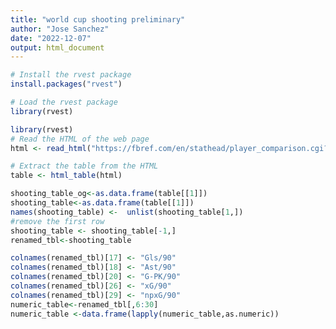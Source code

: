 ---
title: "world cup shooting preliminary"
author: "Jose Sanchez"
date: "2022-12-07"
output: html_document
---

```{r}
# Install the rvest package
install.packages("rvest")

# Load the rvest package
library(rvest)

```

```{r}
library(rvest)
# Read the HTML of the web page
html <- read_html("https://fbref.com/en/stathead/player_comparison.cgi?request=1&sum=0&comp_type=spec&dom_lg=1&spec_comps=1&player_id1=42fd9c7f&p1yrfrom=2022&player_id2=129af0db&p2yrfrom=2022&player_id3=16ceb862&p3yrfrom=2022&player_id4=1971591f&p4yrfrom=2022&player_id5=a1d5bd30&p5yrfrom=2022&player_id6=bc7dc64d&p6yrfrom=2022&player_id7=d70ce98e&p7yrfrom=2022")

# Extract the table from the HTML
table <- html_table(html)

```

```{r}

shooting_table_og<-as.data.frame(table[[1]])
shooting_table<-as.data.frame(table[[1]])
names(shooting_table) <-  unlist(shooting_table[1,])
#remove the first row
shooting_table <- shooting_table[-1,]
renamed_tbl<-shooting_table

```

```{r}

colnames(renamed_tbl)[17] <- "Gls/90"
colnames(renamed_tbl)[18] <- "Ast/90"
colnames(renamed_tbl)[20] <- "G-PK/90"
colnames(renamed_tbl)[26] <- "xG/90"
colnames(renamed_tbl)[29] <- "npxG/90"
numeric_table<-renamed_tbl[,6:30]
numeric_table <-data.frame(lapply(numeric_table,as.numeric))

```